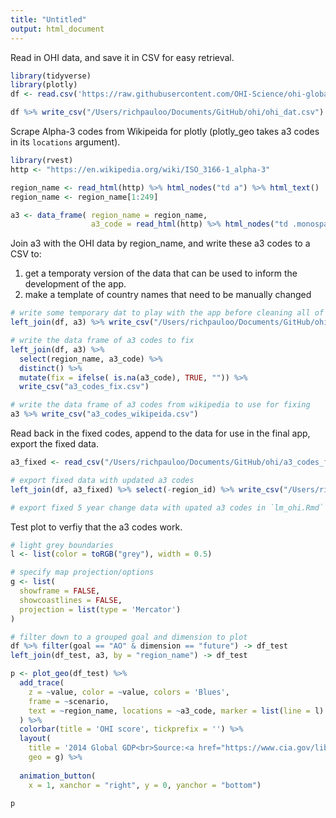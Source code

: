 ```yaml
---
title: "Untitled"
output: html_document
---
```


Read in OHI data, and save it in CSV for easy retrieval.
```r
library(tidyverse)
library(plotly)
df <- read.csv('https://raw.githubusercontent.com/OHI-Science/ohi-global/draft/global2017/OHI_final_formatted_scores_2017-11-22.csv')

df %>% write_csv("/Users/richpauloo/Documents/GitHub/ohi/ohi_dat.csv")
```

Scrape Alpha-3 codes from Wikipeida for plotly (plotly_geo takes a3 codes in its `locations` argument).
```r
library(rvest)
http <- "https://en.wikipedia.org/wiki/ISO_3166-1_alpha-3"

region_name <- read_html(http) %>% html_nodes("td a") %>% html_text()
region_name <- region_name[1:249]

a3 <- data_frame( region_name = region_name,
                  a3_code = read_html(http) %>% html_nodes("td .monospaced") %>% html_text() )

```

Join a3 with the OHI data by region_name, and write these a3 codes to a CSV to:  

1. get a temporaty version of the data that can be used to inform the development of the app.  
2. make a template of country names that need to be manually changed  

```r
# write some temporary dat to play with the app before cleaning all of the a3 codes
left_join(df, a3) %>% write_csv("/Users/richpauloo/Documents/GitHub/ohi/ohi_dat_temp.csv")

# write the data frame of a3 codes to fix
left_join(df, a3) %>% 
  select(region_name, a3_code) %>% 
  distinct() %>% 
  mutate(fix = ifelse( is.na(a3_code), TRUE, "")) %>% 
  write_csv("a3_codes_fix.csv")

# write the data frame of a3 codes from wikipedia to use for fixing
a3 %>% write_csv("a3_codes_wikipeida.csv")
```

Read back in the fixed codes, append to the data for use in the final app, export the fixed data.  
```r
a3_fixed <- read_csv("/Users/richpauloo/Documents/GitHub/ohi/a3_codes_fixed.csv") %>% select(-fix)

# export fixed data with updated a3 codes
left_join(df, a3_fixed) %>% select(-region_id) %>% write_csv("/Users/richpauloo/Documents/GitHub/ohi/ohi_dat_clean.csv")

# export fixed 5 year change data with upated a3 codes in `lm_ohi.Rmd`
```


Test plot to verfiy that the a3 codes work.
```r
# light grey boundaries
l <- list(color = toRGB("grey"), width = 0.5)

# specify map projection/options
g <- list(
  showframe = FALSE,
  showcoastlines = FALSE,
  projection = list(type = 'Mercator')
)

# filter down to a grouped goal and dimension to plot
df %>% filter(goal == "AO" & dimension == "future") -> df_test
left_join(df_test, a3, by = "region_name") -> df_test

p <- plot_geo(df_test) %>%
  add_trace(
    z = ~value, color = ~value, colors = 'Blues',
    frame = ~scenario,
    text = ~region_name, locations = ~a3_code, marker = list(line = l)
  ) %>%
  colorbar(title = 'OHI score', tickprefix = '') %>%
  layout(
    title = '2014 Global GDP<br>Source:<a href="https://www.cia.gov/library/publications/the-world-factbook/fields/2195.html">CIA World Factbook</a>',
    geo = g) %>% 
  
  animation_button(
    x = 1, xanchor = "right", y = 0, yanchor = "bottom")

p
```


